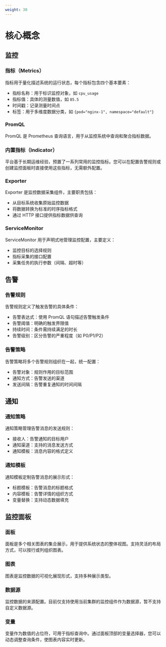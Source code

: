 ```yaml
---
weight: 30
---
```


# 核心概念

## 监控
### 指标（Metrics）
指标用于量化描述系统的运行状态，每个指标包含四个基本要素：
- 指标名称：用于标识监控对象，如 `cpu_usage`
- 指标值：具体的测量数值，如 `85.5`
- 时间戳：记录测量时间点
- 标签：用于多维度数据分类，如 `{pod="nginx-1", namespace="default"}`

### PromQL
PromQL 是 Prometheus 查询语言，用于从监控系统中查询和聚合指标数据。 

### 内置指标（Indicator）
平台基于长期运维经验，预置了一系列常用的监控指标。您可以在配置告警规则或创建监控面板时直接使用这些指标，无需额外配置。

### Exporter
Exporter 是监控数据采集组件，主要职责包括：
- 从目标系统收集原始监控数据
- 将数据转换为标准的时序指标格式
- 通过 HTTP 接口提供指标数据供查询

### ServiceMonitor
ServiceMonitor 用于声明式地管理监控配置，主要定义：
- 监控目标的选择规则
- 指标采集的接口配置
- 采集任务的执行参数（间隔、超时等）

## 告警

### 告警规则 
告警规则定义了触发告警的具体条件：
- 告警表达式：使用 PromQL 语句描述告警触发条件
- 告警阈值：明确的触发界限值
- 持续时间：条件需持续满足的时长
- 告警级别：区分告警的严重程度（如 P0/P1/P2）

### 告警策略
告警策略将多个告警规则组织在一起，统一配置：
- 告警对象：规则作用的目标范围
- 通知方式：告警发送的渠道
- 发送间隔：告警重复通知的时间间隔

## 通知 

### 通知策略
通知策略管理告警消息的发送规则：
- 接收人：告警通知的目标用户
- 通知渠道：支持的消息发送方式
- 通知模板：消息内容的格式定义

### 通知模板
通知模板定制告警消息的展示形式：
- 标题模板：告警消息的标题格式
- 内容模板：告警详情的组织方式
- 变量替换：支持动态数据填充

## 监控面板

### 面板
面板是多个相关图表的集合展示，用于提供系统状态的整体视图。支持灵活的布局方式，可以按行或列组织图表。

### 图表
图表是监控数据的可视化展现形式，支持多种展示类型。

### 数据源
监控数据的来源配置。目前仅支持使用当前集群的监控组件作为数据源，暂不支持自定义数据源。

### 变量
变量作为数值的占位符，可用于指标查询中。通过面板顶部的变量选择器，您可以动态调整查询条件，使图表内容实时更新。
